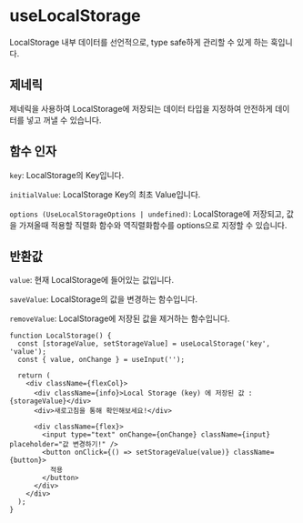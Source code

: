 
<Meta of={LocalStorage} />

# useLocalStorage

LocalStorage 내부 데이터를 선언적으로, type safe하게 관리할 수 있게 하는 훅입니다.

## 제네릭

제네릭을 사용하여 LocalStorage에 저장되는 데이터 타입을 지정하여 안전하게 데이터를 넣고 꺼낼 수 있습니다.

## 함수 인자

`key`: LocalStorage의 Key입니다.

`initialValue`: LocalStorage Key의 최초 Value입니다.

`options (UseLocalStorageOptions | undefined)`: LocalStorage에 저장되고, 값을 가져올때 적용할 직렬화 함수와 역직렬화함수를 options으로 지정할 수 있습니다.

## 반환값

`value`: 현재 LocalStorage에 들어있는 값입니다.

`saveValue`: LocalStorage의 값을 변경하는 함수입니다.

`removeValue`: LocalStorage에 저장된 값을 제거하는 함수입니다.

```tsx
function LocalStorage() {
  const [storageValue, setStorageValue] = useLocalStorage('key', 'value');
  const { value, onChange } = useInput('');

  return (
    <div className={flexCol}>
      <div className={info}>Local Storage (key) 에 저장된 값 : {storageValue}</div>
      <div>새로고침을 통해 확인해보세요!</div>

      <div className={flex}>
        <input type="text" onChange={onChange} className={input} placeholder="값 변경하기!" />
        <button onClick={() => setStorageValue(value)} className={button}>
          적용
        </button>
      </div>
    </div>
  );
}
```

<Canvas of={LocalStorage.defaultStory} />
